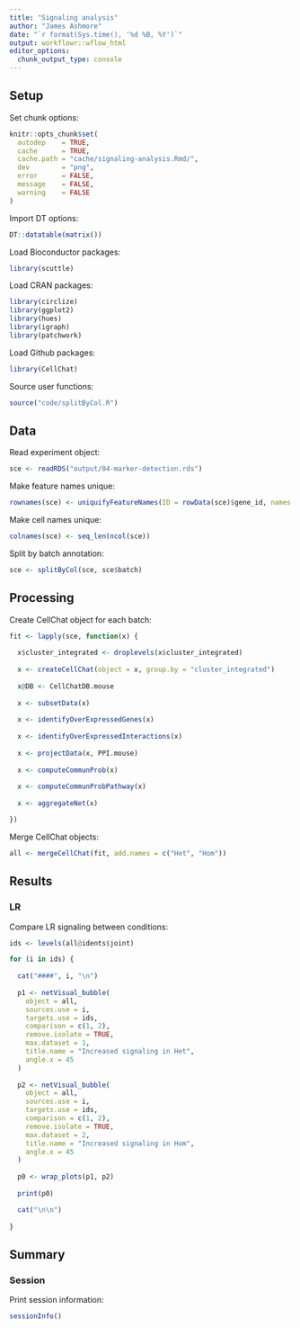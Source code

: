 ```yaml
---
title: "Signaling analysis"
author: "James Ashmore"
date: "`r format(Sys.time(), '%d %B, %Y')`"
output: workflowr::wflow_html
editor_options:
  chunk_output_type: console
---
```


## Setup

Set chunk options:

```r
knitr::opts_chunk$set(
  autodep    = TRUE,
  cache      = TRUE,
  cache.path = "cache/signaling-analysis.Rmd/",
  dev        = "png",
  error      = FALSE,
  message    = FALSE,
  warning    = FALSE
)
```

Import DT options:

```r
DT::datatable(matrix())
```

Load Bioconductor packages:

```r
library(scuttle)
```

Load CRAN packages:

```r
library(circlize)
library(ggplot2)  
library(hues)
library(igraph)
library(patchwork)
```

Load Github packages:

```r
library(CellChat)
```

Source user functions:

```r
source("code/splitByCol.R")
```

## Data

Read experiment object:

```r
sce <- readRDS("output/04-marker-detection.rds")
```

Make feature names unique:

```r
rownames(sce) <- uniquifyFeatureNames(ID = rowData(sce)$gene_id, names = rowData(sce)$gene_name)
```

Make cell names unique:

```r
colnames(sce) <- seq_len(ncol(sce))
```

Split by batch annotation:

```r
sce <- splitByCol(sce, sce$batch)
```

## Processing

Create CellChat object for each batch:

```r
fit <- lapply(sce, function(x) {
  
  x$cluster_integrated <- droplevels(x$cluster_integrated)
  
  x <- createCellChat(object = x, group.by = "cluster_integrated")
  
  x@DB <- CellChatDB.mouse
  
  x <- subsetData(x)
  
  x <- identifyOverExpressedGenes(x)
  
  x <- identifyOverExpressedInteractions(x)
  
  x <- projectData(x, PPI.mouse)
  
  x <- computeCommunProb(x)
  
  x <- computeCommunProbPathway(x)
  
  x <- aggregateNet(x)

})
```

Merge CellChat objects:

```r
all <- mergeCellChat(fit, add.names = c("Het", "Hom"))
```

## Results

### LR {.tabset}

Compare LR signaling between conditions:

```r
ids <- levels(all@idents$joint)

for (i in ids) {
  
  cat("####", i, "\n")
  
  p1 <- netVisual_bubble(
    object = all,
    sources.use = i,
    targets.use = ids,
    comparison = c(1, 2),
    remove.isolate = TRUE,
    max.dataset = 1,
    title.name = "Increased signaling in Het",
    angle.x = 45
  )
  
  p2 <- netVisual_bubble(
    object = all,
    sources.use = i,
    targets.use = ids,
    comparison = c(1, 2),
    remove.isolate = TRUE,
    max.dataset = 2,
    title.name = "Increased signaling in Hom",
    angle.x = 45
  )
  
  p0 <- wrap_plots(p1, p2)
  
  print(p0)

  cat("\n\n")
  
}
```

## Summary

### Session

Print session information:

```r
sessionInfo()
```
